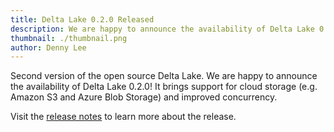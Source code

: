 ```yaml
---
title: Delta Lake 0.2.0 Released
description: We are happy to announce the availability of Delta Lake 0.2.0! It brings support for cloud storage (e.g. Amazon S3 and Azure Blob Storage) and improved concurrency.
thumbnail: ./thumbnail.png
author: Denny Lee
---
```


Second version of the open source Delta Lake. We are happy to announce the availability of Delta Lake 0.2.0! It brings support for cloud storage (e.g. Amazon S3 and Azure Blob Storage) and improved concurrency.

Visit the [release notes](https://github.com/delta-io/delta/releases) to learn more about the release.
